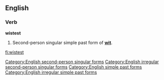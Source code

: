 ==English==

===Verb===
'''wistest'''

# {{context|archaic}} Second-person singular simple past form of '''[[wit#Verb|wit]]'''.

[[Category:English second-person singular forms]]
[[Category:English irregular second-person singular forms]]
[[Category:English simple past forms]]
[[Category:English irregular simple past forms]]

[[fi:wistest]]